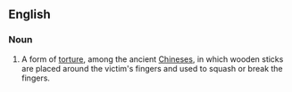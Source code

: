 ==English==

===Noun===
{{wikipedia}}
{{en-noun|-}}

# A form of [[torture]], among the ancient [[Chinese]]s, in which wooden sticks are placed around the victim's fingers and used to squash or break the fingers.